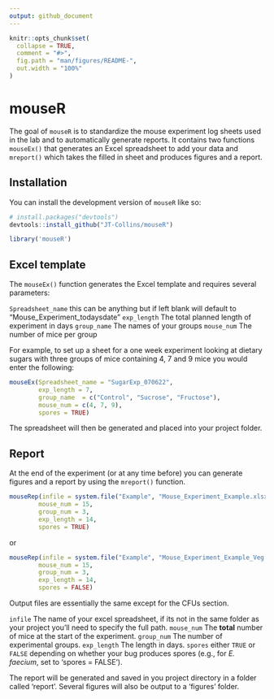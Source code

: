 ```yaml
---
output: github_document
---
```


<!-- README.md is generated from README.Rmd. Please edit that file -->

```r
knitr::opts_chunk$set(
  collapse = TRUE,
  comment = "#>",
  fig.path = "man/figures/README-",
  out.width = "100%"
)
```

# mouseR

<!-- badges: start -->
<!-- badges: end -->

The goal of `mouseR` is to standardize the mouse experiment log sheets used in the lab and to automatically generate reports. It contains two functions `mouseEx()` that generates an Excel spreadsheet to add your data and `mreport()` which takes the filled in sheet and produces figures and a report.

## Installation

You can install the development version of `mouseR` like so:

``` r
# install.packages("devtools")
devtools::install_github("JT-Collins/mouseR")

library('mouseR')
```
## Excel template

The `mouseEx()` function generates the Excel template and requires several parameters:

`Spreadsheet_name`  this can be anything but if left blank will default to "Mouse_Experiment_todaysdate"
`exp_length`        The total planned length of experiment in days
`group_name`        The names of your groups
`mouse_num`         The number of mice per group

For example, to set up a sheet for a one week experiment looking at dietary sugars with three groups of mice containing 4, 7 and 9 mice you would enter the following:


``` r
mouseEx(Spreadsheet_name = "SugarExp_070622",
        exp_length = 7,
        group_name  = c("Control", "Sucrose", "Fructose"),
        mouse_num = c(4, 7, 9),
        spores = TRUE)
```
The spreadsheet will then be generated and placed into your project folder.

## Report

At the end of the experiment (or at any time before) you can generate figures and a report by using the `mreport()` function.


``` r
mouseRep(infile = system.file("Example", "Mouse_Experiment_Example.xlsx", package = "mouseR"),
        mouse_num = 15,
        group_num = 3,
        exp_length = 14,
        spores = TRUE)
```
or

``` r
mouseRep(infile = system.file("Example", "Mouse_Experiment_Example_Veg.xlsx", package = "mouseR"),
        mouse_num = 15,
        group_num = 3,
        exp_length = 14,
        spores = FALSE)
```
Output files are essentially the same except for the CFUs section. 


`infile`        The name of your excel spreadsheet, if its not in the same folder as your project you'll need to specify the full path.
`mouse_num`     The **total** number of mice at the start of the experiment.
`group_num`     The number of experimental groups.
`exp_length`    The length in days.
`spores`        either `TRUE` or `FALSE` depending on whether your bug produces spores (e.g., for *E. faecium*, set to 'spores = FALSE').

The report will be generated and saved in you project directory in a folder called 'report'. Several figures will also be output to a 'figures' folder.
